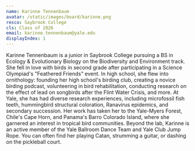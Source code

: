 ```yaml
---
name: Karinne Tennenbaum
avatar: /static/images/board/karinne.png
resco: Saybrook College
cls: Class of 2026
email: karinne.tennenbaum@yale.edu
displayIndex: 1
---
```


Karinne Tennenbaum is a junior in Saybrook College pursuing a BS in Ecology & Evolutionary Biology on the Biodiversity and Environment track. She fell in love with birds in second grade after participating in a Science Olympiad's "Feathered Friends" event. In high school, she flew into ornithology: founding her high school's birding club, creating a novice birding podcast, volunteering in bird rehabilitation, conducting research on the effect of lead on songbirds after the Flint Water Crisis, and more. At Yale, she has had diverse research experiences, including microfossil fish teeth, hummingbird structural coloration, Ranavirus epidemics, and secondary succession. Her work has taken her to the Yale-Myers Forest, Chile's Cape Horn, and Panama's Barro Colorado Island, where she garnered an interest in tropical bird communities. Beyond the lab, Karinne is an active member of the Yale Ballroom Dance Team and Yale Club Jump Rope. You can often find her playing Catan, strumming a guitar, or dashing on the pickleball court.